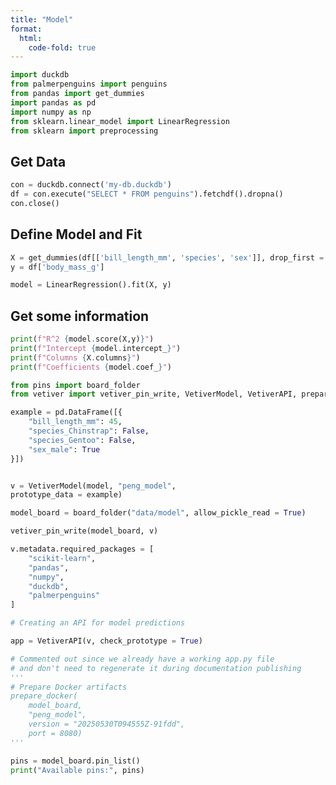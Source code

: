```yaml
---
title: "Model"
format:
  html:
    code-fold: true
---
```


```python
import duckdb
from palmerpenguins import penguins
from pandas import get_dummies
import pandas as pd
import numpy as np
from sklearn.linear_model import LinearRegression
from sklearn import preprocessing
```

## Get Data

```python
con = duckdb.connect('my-db.duckdb')
df = con.execute("SELECT * FROM penguins").fetchdf().dropna()
con.close()
```

## Define Model and Fit

```python
X = get_dummies(df[['bill_length_mm', 'species', 'sex']], drop_first = True)
y = df['body_mass_g']

model = LinearRegression().fit(X, y)
```

## Get some information

```python
print(f"R^2 {model.score(X,y)}")
print(f"Intercept {model.intercept_}")
print(f"Columns {X.columns}")
print(f"Coefficients {model.coef_}")
```

```python
from pins import board_folder
from vetiver import vetiver_pin_write, VetiverModel, VetiverAPI, prepare_docker

example = pd.DataFrame([{
    "bill_length_mm": 45,
    "species_Chinstrap": False,
    "species_Gentoo": False,
    "sex_male": True
}])


v = VetiverModel(model, "peng_model",
prototype_data = example)

model_board = board_folder("data/model", allow_pickle_read = True)

vetiver_pin_write(model_board, v)

v.metadata.required_packages = [
    "scikit-learn",
    "pandas",
    "numpy",
    "duckdb",
    "palmerpenguins"
]
```

```python
# Creating an API for model predictions

app = VetiverAPI(v, check_prototype = True)
```

```python
# Commented out since we already have a working app.py file
# and don't need to regenerate it during documentation publishing
'''
# Prepare Docker artifacts
prepare_docker(
    model_board, 
    "peng_model",
    version = "20250530T094555Z-91fdd",
    port = 8080)
'''
```

```python
pins = model_board.pin_list()
print("Available pins:", pins)
```

```{}
```
